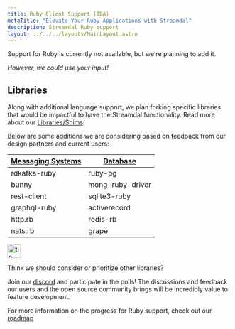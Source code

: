 ```yaml
---
title: Ruby Client Support (TBA)
metaTitle: "Elevate Your Ruby Applications with Streamdal"
description: Streamdal Ruby support
layout: ../../../layouts/MainLayout.astro
---
```



<Changes />

Support for Ruby is currently not available, but we're planning to add it.

*However, we could use your input!*

## Libraries
Along with additional language support, we plan forking specific libraries that 
would be impactful to have the Streamdal functionality. Read more about our 
[Libraries/Shims](/en/core-components/libraries-shims).

Below are some additions we are considering based on feedback from our design 
partners and current users:


|  <u>Messaging Systems</u> |  <u>Database</u> |
|---|---|
|rdkafka-ruby|ruby-pg|
|bunny|mong-ruby-driver|
|rest-client|sqlite3-ruby|
|graphql-ruby|activerecord|
|http.rb|redis-rb|
|nats.rb|grape|

<Notification type="tip">
  <img src={tip} alt="tip" width="30px" height="30px" />
  <div class="prose-md prose-p:my-2 prose-a:text-purple-dark prose-a:underline">
    <p>Think we should consider or prioritize other libraries?</p>
  </div>
</Notification>

Join our [discord](https://discord.gg/streamdal) and participate in the polls! 
The discussions and feedback our users and the open source community brings 
will be incredibly value to feature development.

For more information on the progress for Ruby support, check out our 
[roadmap](/en/resources-support/roadmap)